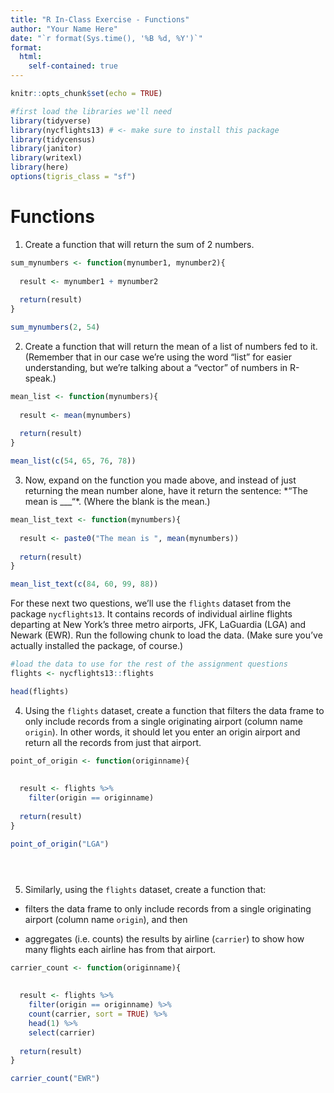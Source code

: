 ```yaml
---
title: "R In-Class Exercise - Functions"
author: "Your Name Here"
date: "`r format(Sys.time(), '%B %d, %Y')`"
format:
  html:
    self-contained: true
---
```


```r
knitr::opts_chunk$set(echo = TRUE)

#first load the libraries we'll need
library(tidyverse)
library(nycflights13) # <- make sure to install this package 
library(tidycensus)
library(janitor)
library(writexl)
library(here)
options(tigris_class = "sf")

```

# Functions

1) Create a function that will return the sum of 2 numbers.

```r


sum_mynumbers <- function(mynumber1, mynumber2){
  
  result <- mynumber1 + mynumber2
  
  return(result)
}

sum_mynumbers(2, 54)

```

2) Create a function that will return the mean of a list of numbers fed to it. (Remember that in our case we're using the word "list" for easier understanding, but we're talking about a "vector" of numbers in R-speak.)

```r


mean_list <- function(mynumbers){
  
  result <- mean(mynumbers)
  
  return(result)
}

mean_list(c(54, 65, 76, 78))

```

3) Now, expand on the function you made above, and instead of just returning the mean number alone, have it return the sentence:
*"The mean is ___"*. (Where the blank is the mean.)

```r


mean_list_text <- function(mynumbers){
  
  result <- paste0("The mean is ", mean(mynumbers))
  
  return(result)
}

mean_list_text(c(84, 60, 99, 88))

```

For these next two questions, we'll use the `flights` dataset from the package `nycflights13`. It contains records of individual airline flights departing at New York's three metro airports, JFK, LaGuardia (LGA) and Newark (EWR). Run the following chunk to load the data. (Make sure you've actually installed the package, of course.)

```r
#load the data to use for the rest of the assignment questions
flights <- nycflights13::flights

head(flights)
```

4) Using the `flights` dataset, create a function that filters the data frame to only include records from a single originating airport (column name `origin`). In other words, it should let you enter an origin airport and return all the records from just that airport.

```r



point_of_origin <- function(originname){
  
   
  result <- flights %>% 
    filter(origin == originname)
  
  return(result)
}


```

```r

point_of_origin("LGA")





```
5) Similarly, using the `flights` dataset, create a function that:

-   filters the data frame to only include records from a single originating airport (column name `origin`), and then

-   aggregates (i.e. counts) the results by airline (`carrier`) to show how many flights each airline has from that airport.

```r

carrier_count <- function(originname){
  
   
  result <- flights %>% 
    filter(origin == originname) %>% 
    count(carrier, sort = TRUE) %>% 
    head(1) %>% 
    select(carrier)
  
  return(result)
}

carrier_count("EWR")

```
